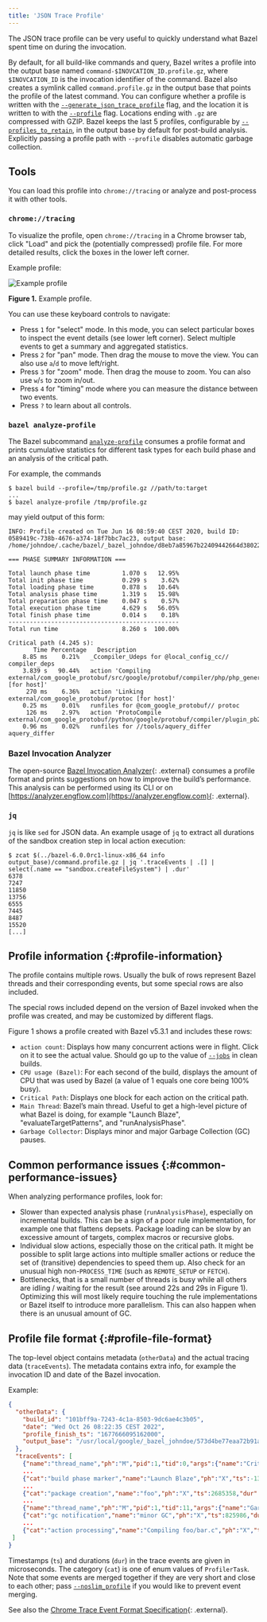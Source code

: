 ```yaml
---
title: 'JSON Trace Profile'
---
```


The JSON trace profile can be very useful to quickly understand what Bazel spent
time on during the invocation.

By default, for all build-like commands and query, Bazel writes a profile into
the output base named `command-$INOVCATION_ID.profile.gz`, where
`$INOVCATION_ID` is the invocation identifier of the command. Bazel also creates
a symlink called `command.profile.gz` in the output base that points the profile
of the latest command. You can configure whether a profile is written with the
[`--generate_json_trace_profile`](/versions/8.4.0/reference/command-line-reference#flag--generate_json_trace_profile)
flag, and the location it is written to with the
[`--profile`](/versions/8.4.0/docs/user-manual#profile) flag. Locations ending with `.gz` are
compressed with GZIP. Bazel keeps the last 5 profiles, configurable by
[`--profiles_to_retain`](/versions/8.4.0/reference/command-line-reference#flag--generate_json_trace_profile),
in the output base by default for post-build analysis. Explicitly passing a
profile path with `--profile` disables automatic garbage collection.

## Tools

You can load this profile into `chrome://tracing` or analyze and
post-process it with other tools.

### `chrome://tracing`

To visualize the profile, open `chrome://tracing` in a Chrome browser tab,
click "Load" and pick the (potentially compressed) profile file. For more
detailed results, click the boxes in the lower left corner.

Example profile:

![Example profile](/versions/8.4.0/docs/images/json-trace-profile.png "Example profile")

**Figure 1.** Example profile.

You can use these keyboard controls to navigate:

*   Press `1` for "select" mode. In this mode, you can select
    particular boxes to inspect the event details (see lower left corner).
    Select multiple events to get a summary and aggregated statistics.
*   Press `2` for "pan" mode. Then drag the mouse to move the view. You
    can also use `a`/`d` to move left/right.
*   Press `3` for "zoom" mode. Then drag the mouse to zoom. You can
    also use `w`/`s` to zoom in/out.
*   Press `4` for "timing" mode where you can measure the distance
    between two events.
*   Press `?` to learn about all controls.

### `bazel analyze-profile`

The Bazel subcommand [`analyze-profile`](/versions/8.4.0/docs/user-manual#analyze-profile)
consumes a profile format and prints cumulative statistics for
different task types for each build phase and an analysis of the critical path.

For example, the commands

```
$ bazel build --profile=/tmp/profile.gz //path/to:target
...
$ bazel analyze-profile /tmp/profile.gz
```

may yield output of this form:

```
INFO: Profile created on Tue Jun 16 08:59:40 CEST 2020, build ID: 0589419c-738b-4676-a374-18f7bbc7ac23, output base: /home/johndoe/.cache/bazel/_bazel_johndoe/d8eb7a85967b22409442664d380222c0

=== PHASE SUMMARY INFORMATION ===

Total launch phase time         1.070 s   12.95%
Total init phase time           0.299 s    3.62%
Total loading phase time        0.878 s   10.64%
Total analysis phase time       1.319 s   15.98%
Total preparation phase time    0.047 s    0.57%
Total execution phase time      4.629 s   56.05%
Total finish phase time         0.014 s    0.18%
------------------------------------------------
Total run time                  8.260 s  100.00%

Critical path (4.245 s):
       Time Percentage   Description
    8.85 ms    0.21%   _Ccompiler_Udeps for @local_config_cc// compiler_deps
    3.839 s   90.44%   action 'Compiling external/com_google_protobuf/src/google/protobuf/compiler/php/php_generator.cc [for host]'
     270 ms    6.36%   action 'Linking external/com_google_protobuf/protoc [for host]'
    0.25 ms    0.01%   runfiles for @com_google_protobuf// protoc
     126 ms    2.97%   action 'ProtoCompile external/com_google_protobuf/python/google/protobuf/compiler/plugin_pb2.py'
    0.96 ms    0.02%   runfiles for //tools/aquery_differ aquery_differ
```

### Bazel Invocation Analyzer

The open-source
[Bazel Invocation Analyzer](https://github.com/EngFlow/bazel_invocation_analyzer){: .external}
consumes a profile format and prints suggestions on how to improve
the build’s performance. This analysis can be performed using its CLI or on
[https://analyzer.engflow.com](https://analyzer.engflow.com){: .external}.

### `jq`

`jq` is like `sed` for JSON data. An example usage of `jq` to extract all
durations of the sandbox creation step in local action execution:

```
$ zcat $(../bazel-6.0.0rc1-linux-x86_64 info output_base)/command.profile.gz | jq '.traceEvents | .[] | select(.name == "sandbox.createFileSystem") | .dur'
6378
7247
11850
13756
6555
7445
8487
15520
[...]
```

## Profile information {:#profile-information}

The profile contains multiple rows. Usually the bulk of rows represent Bazel
threads and their corresponding events, but some special rows are also included.

The special rows included depend on the version of Bazel invoked when the
profile was created, and may be customized by different flags.

Figure 1 shows a profile created with Bazel v5.3.1 and includes these rows:

*   `action count`: Displays how many concurrent actions were in flight. Click
    on it to see the actual value. Should go up to the value of
    [`--jobs`](/versions/8.4.0/reference/command-line-reference#flag--jobs) in clean
    builds.
*   `CPU usage (Bazel)`: For each second of the build, displays the amount of
    CPU that was used by Bazel (a value of 1 equals one core being 100% busy).
*   `Critical Path`: Displays one block for each action on the critical path.
*   `Main Thread`: Bazel’s main thread. Useful to get a high-level picture of
    what Bazel is doing, for example "Launch Blaze", "evaluateTargetPatterns",
    and "runAnalysisPhase".
*   `Garbage Collector`: Displays minor and major Garbage Collection (GC)
    pauses.

## Common performance issues {:#common-performance-issues}

When analyzing performance profiles, look for:

*   Slower than expected analysis phase (`runAnalysisPhase`), especially on
    incremental builds. This can be a sign of a poor rule implementation, for
    example one that flattens depsets. Package loading can be slow by an
    excessive amount of targets, complex macros or recursive globs.
*   Individual slow actions, especially those on the critical path. It might be
    possible to split large actions into multiple smaller actions or reduce the
    set of (transitive) dependencies to speed them up. Also check for an unusual
    high non-`PROCESS_TIME` (such as `REMOTE_SETUP` or `FETCH`).
*   Bottlenecks, that is a small number of threads is busy while all others are
    idling / waiting for the result (see around 22s and 29s in Figure 1).
    Optimizing this will most likely require touching the rule implementations
    or Bazel itself to introduce more parallelism. This can also happen when
    there is an unusual amount of GC.

## Profile file format {:#profile-file-format}

The top-level object contains metadata (`otherData`) and the actual tracing data
(`traceEvents`). The metadata contains extra info, for example the invocation ID
and date of the Bazel invocation.

Example:

```json
{
  "otherData": {
    "build_id": "101bff9a-7243-4c1a-8503-9dc6ae4c3b05",
    "date": "Wed Oct 26 08:22:35 CEST 2022",
    "profile_finish_ts": "1677666095162000",
    "output_base": "/usr/local/google/_bazel_johndoe/573d4be77eaa72b91a3dfaa497bf8cd0"
  },
  "traceEvents": [
    {"name":"thread_name","ph":"M","pid":1,"tid":0,"args":{"name":"Critical Path"}},
    ...
    {"cat":"build phase marker","name":"Launch Blaze","ph":"X","ts":-1306000,"dur":1306000,"pid":1,"tid":21},
    ...
    {"cat":"package creation","name":"foo","ph":"X","ts":2685358,"dur":784,"pid":1,"tid":246},
    ...
    {"name":"thread_name","ph":"M","pid":1,"tid":11,"args":{"name":"Garbage Collector"}},
    {"cat":"gc notification","name":"minor GC","ph":"X","ts":825986,"dur":11000,"pid":1,"tid":11},
    ...
    {"cat":"action processing","name":"Compiling foo/bar.c","ph":"X","ts":54413389,"dur":357594,"pid":1,"args":{"mnemonic":"CppCompile"},"tid":341},
 ]
}
```

Timestamps (`ts`) and durations (`dur`) in the trace events are given in
microseconds. The category (`cat`) is one of enum values of `ProfilerTask`.
Note that some events are merged together if they are very short and close to
each other; pass
[`--noslim_profile`](/versions/8.4.0/reference/command-line-reference#flag--slim_profile)
if you would like to prevent event merging.

See also the
[Chrome Trace Event Format Specification](https://docs.google.com/document/d/1CvAClvFfyA5R-PhYUmn5OOQtYMH4h6I0nSsKchNAySU/preview){: .external}.
